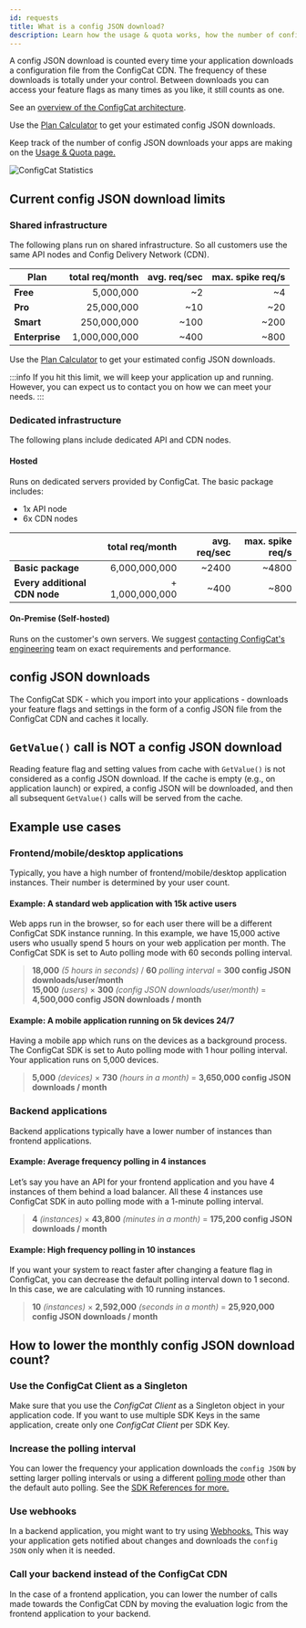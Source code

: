 ```yaml
---
id: requests
title: What is a config JSON download?
description: Learn how the usage & quota works, how the number of config JSON downloads is counted and how to lower your monthly usage.
---
```


A config JSON download is counted every time your application downloads a configuration file from the ConfigCat
CDN. The frequency of these downloads is totally under your control. Between downloads you can access your feature
flags as many times as you like, it still counts as one.

See an <a href="https://configcat.com/architecture/" target="_blank">overview of the ConfigCat architecture</a>.

Use the <a href="https://configcat.com/calculator/" target="_blank">Plan Calculator</a> to get your estimated config JSON downloads.

Keep track of the number of config JSON downloads your apps are making on the <a href="https://app.configcat.com/product/usage" target="_blank">Usage & Quota page.</a>

<img src="/docs/assets/stats.png" className="zoomable" alt="ConfigCat Statistics" />

## Current config JSON download limits

### Shared infrastructure

The following plans run on shared infrastructure. So all customers use the same API nodes and Config Delivery Network (CDN).

| Plan           | total req/month | avg. req/sec | max. spike req/s |
| -------------- | --------------: | -----------: | ---------------: |
| **Free**       |       5,000,000 |           ~2 |               ~4 |
| **Pro**        |      25,000,000 |          ~10 |              ~20 |
| **Smart**      |     250,000,000 |         ~100 |             ~200 |
| **Enterprise** |   1,000,000,000 |         ~400 |             ~800 |

Use the <a href="https://configcat.com/calculator/" target="_blank">Plan Calculator</a> to get your estimated config JSON downloads.

:::info
If you hit this limit, we will keep your application up and running. However, you can expect us to contact you on how we can meet your needs.
:::

### Dedicated infrastructure

The following plans include dedicated API and CDN nodes.

#### Hosted

Runs on dedicated servers provided by ConfigCat.
The basic package includes:

- 1x API node
- 6x CDN nodes

|                               | total req/month | avg. req/sec | max. spike req/s |
| ----------------------------- | --------------: | -----------: | ---------------: |
| **Basic package**             |   6,000,000,000 |        ~2400 |            ~4800 |
| **Every additional CDN node** | + 1,000,000,000 |         ~400 |             ~800 |

#### On-Premise (Self-hosted)

Runs on the customer's own servers. We suggest <a href="https://configcat.com/support/" target="_blank">contacting ConfigCat's engineering</a>
team on exact requirements and performance.

## config JSON downloads

The ConfigCat SDK - which you import into your applications - downloads your feature flags and settings in the
form of a config JSON file from the ConfigCat CDN and caches it locally.

## `GetValue()` call is NOT a config JSON download

Reading feature flag and setting values from cache with `GetValue()` is not considered as a config JSON download.
If the cache is empty (e.g., on application launch) or expired, a config JSON will be downloaded, and then all 
subsequent `GetValue()` calls will be served from the cache.

## Example use cases

### Frontend/mobile/desktop applications

Typically, you have a high number of frontend/mobile/desktop application instances. Their number is determined by your user count.

#### Example: A standard web application with 15k active users

Web apps run in the browser, so for each user there will be a different ConfigCat SDK instance running.
In this example, we have 15,000 active users who usually spend 5 hours on your web application per month.
The ConfigCat SDK is set to Auto polling mode with 60 seconds polling interval.

> **18,000** _(5 hours in seconds)_ / **60** _polling interval_ = **300 config JSON downloads/user/month**  
> **15,000** _(users)_ × **300** _(config JSON downloads/user/month)_ = **4,500,000 config JSON downloads / month**

#### Example: A mobile application running on 5k devices 24/7

Having a mobile app which runs on the devices as a background process. The ConfigCat SDK is set to Auto polling mode with 1 hour polling interval.
Your application runs on 5,000 devices.

> **5,000** _(devices)_ × **730** _(hours in a month)_ = **3,650,000 config JSON downloads / month**

### Backend applications

Backend applications typically have a lower number of instances than frontend applications.

#### Example: Average frequency polling in 4 instances

Let’s say you have an API for your frontend application and you have 4 instances of them behind a load balancer.
All these 4 instances use ConfigCat SDK in auto polling mode with a 1-minute polling interval.

> **4** _(instances)_ × **43,800** _(minutes in a month)_ = **175,200 config JSON downloads / month**

#### Example: High frequency polling in 10 instances

If you want your system to react faster after changing a feature flag in ConfigCat, you can decrease
the default polling interval down to 1 second. In this case, we are calculating with 10 running instances.

> **10** _(instances)_ × **2,592,000** _(seconds in a month)_ = **25,920,000 config JSON downloads / month**

## How to lower the monthly config JSON download count?

### Use the ConfigCat Client as a Singleton

Make sure that you use the _ConfigCat Client_ as a Singleton object in your application code.
If you want to use multiple SDK Keys in the same application, create only one _ConfigCat Client_ per SDK Key.

### Increase the polling interval

You can lower the frequency your application downloads the `config JSON` by setting larger polling intervals or using a different [polling mode](./advanced/caching.mdx) other than the default auto polling. See the [SDK References for more.](./sdk-reference/overview.mdx)

### Use webhooks

In a backend application, you might want to try using [Webhooks.](./advanced/notifications-webhooks.mdx) This way your application gets notified about changes and downloads the `config JSON` only when it is needed.

### Call your backend instead of the ConfigCat CDN

In the case of a frontend application, you can lower the number of calls made towards the ConfigCat CDN by moving the evaluation logic from the frontend application to your backend.